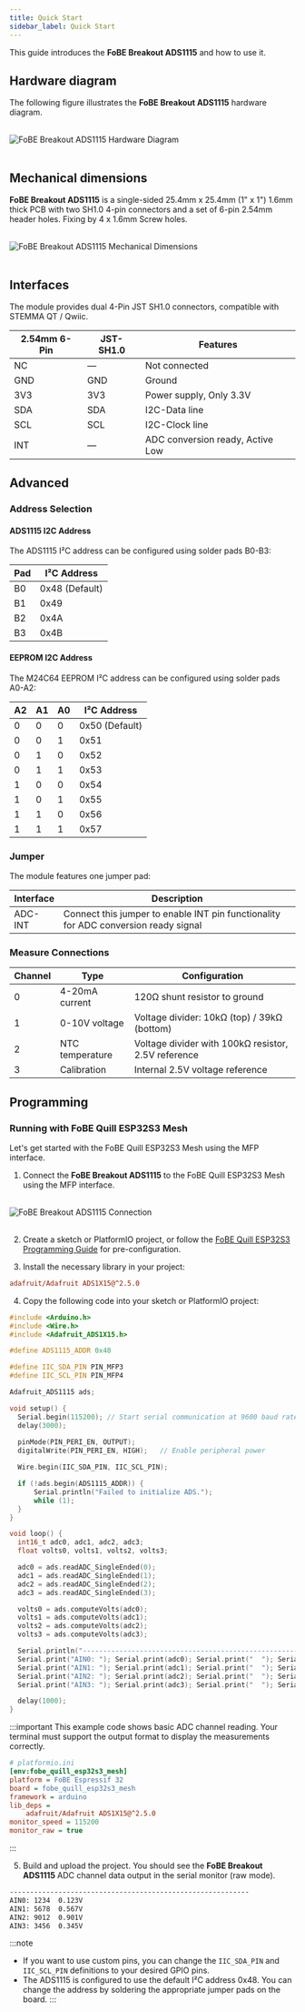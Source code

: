 ```yaml
---
title: Quick Start
sidebar_label: Quick Start
---
```


This guide introduces the **FoBE Breakout ADS1115** and how to use it.

## Hardware diagram

The following figure illustrates the **FoBE Breakout ADS1115** hardware diagram.

<br/>
<div style={{ textAlign: 'center' }}>
  <img src="/img/products/f2208-r1a.digram.png" alt="FoBE Breakout ADS1115 Hardware Diagram" style={{ width: '80%', height: 'auto' }} />
</div>
<br/>

## Mechanical dimensions

**FoBE Breakout ADS1115** is a single-sided 25.4mm x 25.4mm (1" x 1") 1.6mm thick PCB with two SH1.0 4-pin connectors and a set of 6-pin 2.54mm header holes. Fixing by 4 x 1.6mm Screw holes.

<br/>
<div style={{ textAlign: 'center' }}>
  <img src="/img/products/f2208-r1a.dimensions.png" alt="FoBE Breakout ADS1115 Mechanical Dimensions" style={{ width: '80%', height: 'auto' }} />
</div>
<br/>

## Interfaces

The module provides dual 4-Pin JST SH1.0 connectors, compatible with STEMMA QT / Qwiic.

|2.54mm 6-Pin |JST-SH1.0 |Features |
|-----------------------|--------|---------|
|NC |— |Not connected |
|GND |GND |Ground |
|3V3 |3V3 |Power supply, Only 3.3V |
|SDA |SDA |I2C-Data line |
|SCL |SCL |I2C-Clock line |
|INT |— |ADC conversion ready, Active Low |

## Advanced

### Address Selection

#### ADS1115 I2C Address
The ADS1115 I²C address can be configured using solder pads B0-B3:

|Pad |I²C Address |
|----|------------|
|B0 |0x48 (Default) |
|B1 |0x49 |
|B2 |0x4A |
|B3 |0x4B |

#### EEPROM I2C Address
The M24C64 EEPROM I²C address can be configured using solder pads A0-A2:

|A2 |A1 |A0 |I²C Address |
|---|---|---|------------|
|0 |0 |0 |0x50 (Default) |
|0 |0 |1 |0x51 |
|0 |1 |0 |0x52 |
|0 |1 |1 |0x53 |
|1 |0 |0 |0x54 |
|1 |0 |1 |0x55 |
|1 |1 |0 |0x56 |
|1 |1 |1 |0x57 |

### Jumper

The module features one jumper pad:

|Interface |Description |
|-------------------------------|---------|
|ADC-INT |Connect this jumper to enable INT pin functionality for ADC conversion ready signal |

### Measure Connections

|Channel |Type |Configuration |
|--------|-----|-------------|
|0 |4-20mA current |120Ω shunt resistor to ground |
|1 |0-10V voltage |Voltage divider: 10kΩ (top) / 39kΩ (bottom) |
|2 |NTC temperature |Voltage divider with 100kΩ resistor, 2.5V reference |
|3 |Calibration |Internal 2.5V voltage reference |

## Programming

### Running with FoBE Quill ESP32S3 Mesh

Let's get started with the FoBE Quill ESP32S3 Mesh using the MFP interface.

1. Connect the **FoBE Breakout ADS1115** to the FoBE Quill ESP32S3 Mesh using the MFP interface.
<br/>
<div style={{ textAlign: 'center' }}>
  <img src="/img/products/f2208-r1a.connection.png" alt="FoBE Breakout ADS1115 Connection" style={{ width: '100%', height: 'auto' }} />
</div>
<br/>

2. Create a sketch or PlatformIO project, or follow the [FoBE Quill ESP32S3 Programming Guide](/product/f1102/programming) for pre-configuration.

3. Install the necessary library in your project:
```ini
adafruit/Adafruit ADS1X15@^2.5.0
```

4. Copy the following code into your sketch or PlatformIO project:


```C++
#include <Arduino.h>
#include <Wire.h>
#include <Adafruit_ADS1X15.h>

#define ADS1115_ADDR 0x48

#define IIC_SDA_PIN PIN_MFP3
#define IIC_SCL_PIN PIN_MFP4

Adafruit_ADS1115 ads;

void setup() {
  Serial.begin(115200); // Start serial communication at 9600 baud rate
  delay(3000);
  
  pinMode(PIN_PERI_EN, OUTPUT);
  digitalWrite(PIN_PERI_EN, HIGH);   // Enable peripheral power

  Wire.begin(IIC_SDA_PIN, IIC_SCL_PIN);  

  if (!ads.begin(ADS1115_ADDR)) {
      Serial.println("Failed to initialize ADS.");
      while (1);
  }
}

void loop() {
  int16_t adc0, adc1, adc2, adc3;
  float volts0, volts1, volts2, volts3;

  adc0 = ads.readADC_SingleEnded(0);
  adc1 = ads.readADC_SingleEnded(1);
  adc2 = ads.readADC_SingleEnded(2);
  adc3 = ads.readADC_SingleEnded(3);

  volts0 = ads.computeVolts(adc0);
  volts1 = ads.computeVolts(adc1);
  volts2 = ads.computeVolts(adc2);
  volts3 = ads.computeVolts(adc3);

  Serial.println("-----------------------------------------------------------");
  Serial.print("AIN0: "); Serial.print(adc0); Serial.print("  "); Serial.print(volts0); Serial.println("V");
  Serial.print("AIN1: "); Serial.print(adc1); Serial.print("  "); Serial.print(volts1); Serial.println("V");
  Serial.print("AIN2: "); Serial.print(adc2); Serial.print("  "); Serial.print(volts2); Serial.println("V");
  Serial.print("AIN3: "); Serial.print(adc3); Serial.print("  "); Serial.print(volts3); Serial.println("V");

  delay(1000);
}
```

:::important
This example code shows basic ADC channel reading. Your terminal must support the output format to display the measurements correctly.

```ini
# platformio.ini
[env:fobe_quill_esp32s3_mesh]
platform = FoBE Espressif 32
board = fobe_quill_esp32s3_mesh
framework = arduino
lib_deps =
	adafruit/Adafruit ADS1X15@^2.5.0
monitor_speed = 115200
monitor_raw = true
```
:::

5. Build and upload the project. You should see the **FoBE Breakout ADS1115** ADC channel data output in the serial monitor (raw mode).

```bash
-----------------------------------------------------------
AIN0: 1234  0.123V
AIN1: 5678  0.567V
AIN2: 9012  0.901V
AIN3: 3456  0.345V
```

:::note
- If you want to use custom pins, you can change the `IIC_SDA_PIN` and `IIC_SCL_PIN` definitions to your desired GPIO pins.
- The ADS1115 is configured to use the default I²C address 0x48. You can change the address by soldering the appropriate jumper pads on the board.
:::
